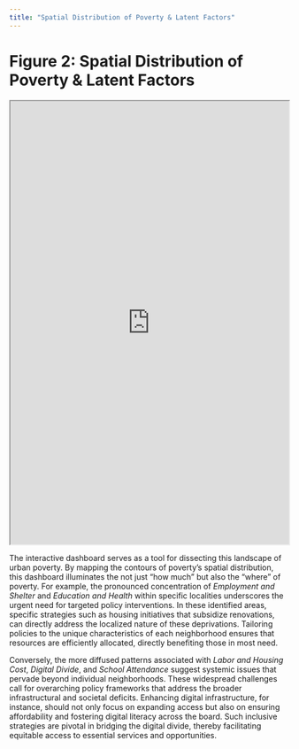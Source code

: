 ```yaml
---
title: "Spatial Distribution of Poverty & Latent Factors"
---
```


# Figure 2: Spatial Distribution of Poverty & Latent Factors

<iframe src="https://gregoryho.shinyapps.io/interactive_mdpi/" width="100%" height="800"></iframe>

The interactive dashboard serves as a tool for dissecting this landscape of urban poverty. By mapping the contours of poverty's spatial distribution, this dashboard illuminates the not just "how much" but also the "where" of poverty. For example, the pronounced concentration of *Employment and Shelter* and *Education and Health* within specific localities underscores the urgent need for targeted policy interventions. In these identified areas, specific strategies such as housing initiatives that subsidize renovations, can directly address the localized nature of these deprivations. Tailoring policies to the unique characteristics of each neighborhood ensures that resources are efficiently allocated, directly benefiting those in most need.

Conversely, the more diffused patterns associated with *Labor and Housing Cost*, *Digital Divide*, and *School Attendance* suggest systemic issues that pervade beyond individual neighborhoods. These widespread challenges call for overarching policy frameworks that address the broader infrastructural and societal deficits. Enhancing digital infrastructure, for instance, should not only focus on expanding access but also on ensuring affordability and fostering digital literacy across the board. Such inclusive strategies are pivotal in bridging the digital divide, thereby facilitating equitable access to essential services and opportunities.
